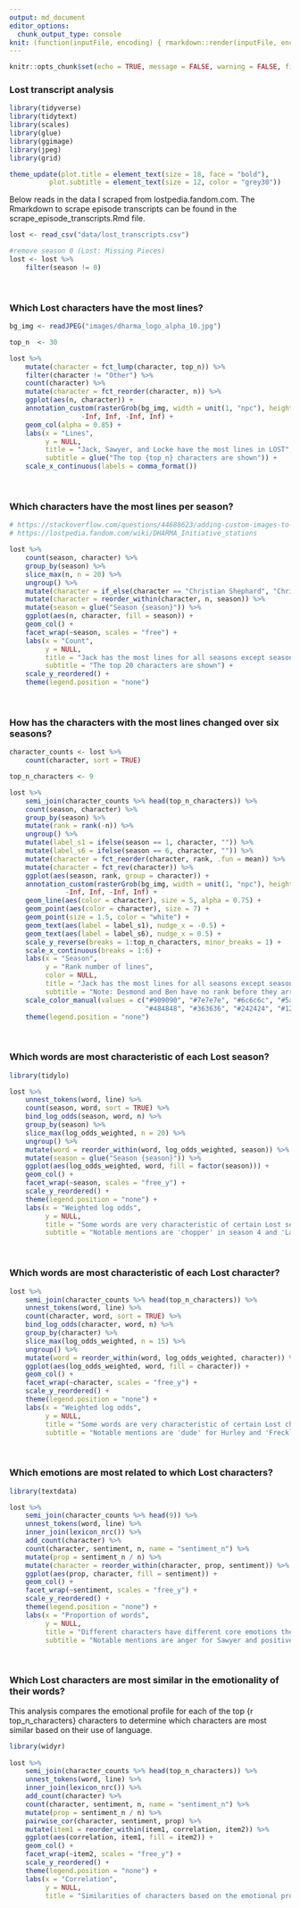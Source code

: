 ---
output: md_document
editor_options: 
  chunk_output_type: console
knit: (function(inputFile, encoding) { rmarkdown::render(inputFile, encoding = encoding, output_file = file.path(dirname(inputFile), 'README.md')) })
---

```{r setup, include=FALSE}
knitr::opts_chunk$set(echo = TRUE, message = FALSE, warning = FALSE, fig.width = 8, fig.height = 6)
```

### Lost transcript analysis

```{r}
library(tidyverse)
library(tidytext)
library(scales)
library(glue)
library(ggimage)
library(jpeg)
library(grid)
```


```{r}
theme_update(plot.title = element_text(size = 18, face = "bold"),
          plot.subtitle = element_text(size = 12, color = "grey30"))
```


Below reads in the data I scraped from lostpedia.fandom.com. The Rmarkdown to scrape episode transcripts can be found in the scrape_episode_transcripts.Rmd file.

```{r}
lost <- read_csv("data/lost_transcripts.csv")

#remove season 0 (Lost: Missing Pieces)
lost <- lost %>%
    filter(season != 0)
```

<br />

### Which Lost characters have the most lines?

```{r}
bg_img <- readJPEG("images/dharma_logo_alpha_10.jpg")

top_n  <- 30

lost %>%
    mutate(character = fct_lump(character, top_n)) %>%
    filter(character != "Other") %>%
    count(character) %>%
    mutate(character = fct_reorder(character, n)) %>%
    ggplot(aes(n, character)) +
    annotation_custom(rasterGrob(bg_img, width = unit(1, "npc"), height = unit(1, "npc")), 
                  -Inf, Inf, -Inf, Inf) +
    geom_col(alpha = 0.85) +
    labs(x = "Lines",
         y = NULL,
         title = "Jack, Sawyer, and Locke have the most lines in LOST",
         subtitle = glue("The top {top_n} characters are shown")) +
    scale_x_continuous(labels = comma_format())
```

<br />

### Which characters have the most lines per season?

```{r}
# https://stackoverflow.com/questions/44688623/adding-custom-images-to-ggplot-facets
# https://lostpedia.fandom.com/wiki/DHARMA_Initiative_stations

lost %>%
    count(season, character) %>%
    group_by(season) %>%
    slice_max(n, n = 20) %>% 
    ungroup() %>%
    mutate(character = if_else(character == "Christian Shephard", "Christian", character)) %>%
    mutate(character = reorder_within(character, n, season)) %>%
    mutate(season = glue("Season {season}")) %>%
    ggplot(aes(n, character, fill = season)) +
    geom_col() +
    facet_wrap(~season, scales = "free") +
    labs(x = "Count",
         y = NULL,
         title = "Jack has the most lines for all seasons except season 5",
         subtitle = "The top 20 characters are shown") +
    scale_y_reordered() +
    theme(legend.position = "none")
```

<br />

### How has the characters with the most lines changed over six seasons?

```{r}
character_counts <- lost %>%
    count(character, sort = TRUE)

top_n_characters <- 9

lost %>%
    semi_join(character_counts %>% head(top_n_characters)) %>%
    count(season, character) %>%
    group_by(season) %>%
    mutate(rank = rank(-n)) %>%
    ungroup() %>%
    mutate(label_s1 = ifelse(season == 1, character, "")) %>%
    mutate(label_s6 = ifelse(season == 6, character, "")) %>%
    mutate(character = fct_reorder(character, rank, .fun = mean)) %>%
    mutate(character = fct_rev(character)) %>% 
    ggplot(aes(season, rank, group = character)) +
    annotation_custom(rasterGrob(bg_img, width = unit(1, "npc"), height = unit(1, "npc")), 
              -Inf, Inf, -Inf, Inf) +
    geom_line(aes(color = character), size = 5, alpha = 0.75) +
    geom_point(aes(color = character), size = 7) +
    geom_point(size = 1.5, color = "white") +
    geom_text(aes(label = label_s1), nudge_x = -0.5) +
    geom_text(aes(label = label_s6), nudge_x = 0.5) +
    scale_y_reverse(breaks = 1:top_n_characters, minor_breaks = 1) +
    scale_x_continuous(breaks = 1:6) +
    labs(x = "Season",
         y = "Rank number of lines",
         color = NULL,
         title = "Jack has the most lines for all seasons except season 5",
         subtitle = "Note: Desmond and Ben have no rank before they arrive in seasons 2 and 3, respectively") +
    scale_color_manual(values = c("#909090", "#7e7e7e", "#6c6c6c", "#5a5a5a", 
                                  "#484848", "#363636", "#242424", "#121212", "#000000")) +
    theme(legend.position = "none")
```

<br />

### Which words are most characteristic of each Lost season?

```{r}
library(tidylo)

lost %>%
    unnest_tokens(word, line) %>%
    count(season, word, sort = TRUE) %>%
    bind_log_odds(season, word, n) %>%
    group_by(season) %>%
    slice_max(log_odds_weighted, n = 20) %>%
    ungroup() %>%
    mutate(word = reorder_within(word, log_odds_weighted, season)) %>%
    mutate(season = glue("Season {season}")) %>%
    ggplot(aes(log_odds_weighted, word, fill = factor(season))) +
    geom_col() +
    facet_wrap(~season, scales = "free_y") +
    scale_y_reordered() +
    theme(legend.position = "none") +
    labs(x = "Weighted log odds",
         y = NULL,
         title = "Some words are very characteristic of certain Lost seasons",
         subtitle = "Notable mentions are 'chopper' in season 4 and 'LaFleur' in season 5")
```

<br />

### Which words are most characteristic of each Lost character?

```{r}
lost %>%
    semi_join(character_counts %>% head(top_n_characters)) %>%
    unnest_tokens(word, line) %>%
    count(character, word, sort = TRUE) %>%
    bind_log_odds(character, word, n) %>%
    group_by(character) %>%
    slice_max(log_odds_weighted, n = 15) %>%
    ungroup() %>%
    mutate(word = reorder_within(word, log_odds_weighted, character)) %>%
    ggplot(aes(log_odds_weighted, word, fill = character)) +
    geom_col() +
    facet_wrap(~character, scales = "free_y") +
    scale_y_reordered() +
    theme(legend.position = "none") +
    labs(x = "Weighted log odds",
         y = NULL,
         title = "Some words are very characteristic of certain Lost characters",
         subtitle = "Notable mentions are 'dude' for Hurley and 'Freckles' for Sawyer")
```

<br />

### Which emotions are most related to which Lost characters?

```{r}
library(textdata)

lost %>%   
    semi_join(character_counts %>% head(9)) %>%
    unnest_tokens(word, line) %>%
    inner_join(lexicon_nrc()) %>%
    add_count(character) %>%
    count(character, sentiment, n, name = "sentiment_n") %>%
    mutate(prop = sentiment_n / n) %>%
    mutate(character = reorder_within(character, prop, sentiment)) %>%
    ggplot(aes(prop, character, fill = sentiment)) +
    geom_col() +
    facet_wrap(~sentiment, scales = "free_y") +
    scale_y_reordered() +
    theme(legend.position = "none") +
    labs(x = "Proportion of words",
         y = NULL,
         title = "Different characters have different core emotions their word choice conveys",
         subtitle = "Notable mentions are anger for Sawyer and positive emotions for Desmond")
```

<br />

### Which Lost characters are most similar in the emotionality of their words?

This analysis compares the emotional profile for each of the top {r top_n_characters} characters to determine which characters are most similar based on their use of language.

```{r}
library(widyr)
    
lost %>%   
    semi_join(character_counts %>% head(top_n_characters)) %>%
    unnest_tokens(word, line) %>%
    inner_join(lexicon_nrc()) %>%
    add_count(character) %>%
    count(character, sentiment, n, name = "sentiment_n") %>%
    mutate(prop = sentiment_n / n) %>%
    pairwise_cor(character, sentiment, prop) %>% 
    mutate(item1 = reorder_within(item1, correlation, item2)) %>%
    ggplot(aes(correlation, item1, fill = item2)) +
    geom_col() +
    facet_wrap(~item2, scales = "free_y") +
    scale_y_reordered() +
    theme(legend.position = "none") +
    labs(x = "Correlation",
         y = NULL,
         title = "Similarities of characters based on the emotional profile of words they use")
```

<br />
<br />
<br />
<br />
<br />
